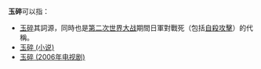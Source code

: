 '''玉碎'''可以指：

* [[玉碎|玉碎]]其詞源，同時也是[[第二次世界大战|第二次世界大战]]期間日軍對戰死（包括[[自殺攻擊|自殺攻擊]]）的代稱。
* [[玉碎_(小说)|玉碎 (小说)]]
* [[玉碎_(2006年电视剧)|玉碎 (2006年电视剧)]]

{{disambig|Cat=二字亞洲相關消歧義}}